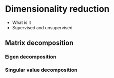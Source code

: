 # Dimensionality reduction

- What is it
- Supervised and unsupervised

## Matrix decomposition

### Eigen decomposition

### Singular value decomposition
